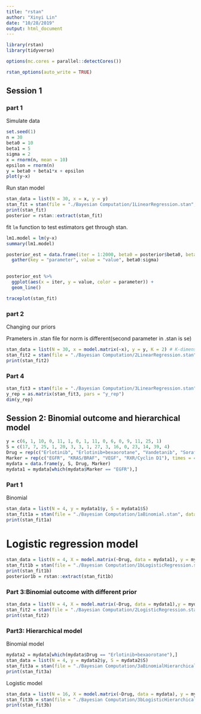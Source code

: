 ```yaml
---
title: "rstan"
author: "Xinyi Lin"
date: "10/28/2019"
output: html_document
---
```


```r
library(rstan)
library(tidyverse)
```

```r
options(mc.cores = parallel::detectCores())

rstan_options(auto_write = TRUE)
```

## Session 1

### part 1

Simulate data

```r
set.seed(1)
n = 30
beta0 = 10
beta1 = 5
sigma = 2
x = rnorm(n, mean = 10)
epsilon = rnorm(n)
y = beta0 + beta1*x + epsilon
plot(y~x)
```

Run stan model

```r
stan_data = list(N = 30, x = x, y = y)
stan_fit = stan(file = "./Bayesian Computation/1LinearRegression.stan", data = stan_data, warmup = 500, iter = 1000, chains = 4, seed = 1)
print(stan_fit)
posterior = rstan::extract(stan_fit)
```

fit `lm` function to test estimators get through stan.

```r
lm1.model = lm(y~x)
summary(lm1.model)

posterior_est = data.frame(iter = 1:2000, beta0 = posterior$beta0, beta1 = posterior$beta1, sigma = posterior$sigma) %>% 
  gather(key = "parameter", value = "value", beta0:sigma)
  

posterior_est %>% 
  ggplot(aes(x = iter, y = value, color = parameter)) +
  geom_line()

traceplot(stan_fit)
```

### part 2

Changing our priors

Prameters in .stan file for norm is different(second parameter in .stan is se)

```r
stan_data = list(N = 30, x = model.matrix(~x), y = y, K = 2) # K-dimension of predictors
stan_fit2 = stan(file = "./Bayesian Computation/2LinearRegression.stan", data = stan_data, warmup = 500, iter = 1000, chains = 4, seed = 1)
print(stan_fit2)
```

### Part 4

```r
stan_fit3 = stan(file = "./Bayesian Computation/3LinearRegression.stan", data = stan_data, warmup = 500, iter = 1000, chains = 4, seed = 1)
y_rep = as.matrix(stan_fit3, pars = "y_rep")
dim(y_rep)
```

## Session 2: Binomial outcome and hierarchical model

```r
y = c(6, 1, 10, 0, 11, 1, 0, 1, 11, 0, 6, 0, 9, 11, 25, 1)
S = c(17, 7, 25, 1, 20, 3, 3, 1, 27, 3, 16, 0, 23, 14, 39, 4)
Drug = rep(c("Erlotinib", "Erlotinib+bexaorotane", "Vandetanib", "Sorafenib"), each = 4)
Marker = rep(c("EGFR", "KRAS/BRAF", "VEGF", "RXR/Cyclin D1"), times = 4)
mydata = data.frame(y, S, Drug, Marker)
mydata1 = mydata[which(mydata$Marker == "EGFR"),]
```

### Part 1

Binomial 

```r
stan_data = list(N = 4, y = mydata1$y, S = mydata1$S)
stan_fit1a = stan(file = "./Bayesian Computation/1aBinomial.stan", data = stan_data,warmup = 500, iter = 1000, chains = 4, seed = 1)
print(stan_fit1a)
```

# Logistic regression model

```r
stan_data = list(N = 4, X = model.matrix(~Drug, data = mydata1), y = mydata1$y,S = mydata1$S, D = 4)
stan_fit1b = stan(file = "./Bayesian Computation/1bLogisticRegression.stan", data = stan_data,warmup = 500, iter = 1000, chains = 4, seed = 1)
print(stan_fit1b)
posterior1b = rstan::extract(stan_fit1b)
```

### Part 3:Binomial outcome with different prior

```r
stan_data = list(N = 4, X = model.matrix(~Drug, data = mydata1),y = mydata1$y, S = mydata1$S, D = 4)
stan_fit2 = stan(file = "./Bayesian Computation/2LogisticRegression.stan", data = stan_data,warmup = 500, iter = 1000, chains = 4, seed = 1)
print(stan_fit2)
```

### Part3: Hierarchical model

Binomial model

```r
mydata2 = mydata[which(mydata$Drug == "Erlotinib+bexaorotane"),]
stan_data = list(N = 4, y = mydata2$y, S = mydata2$S)
stan_fit3a = stan(file = "./Bayesian Computation/3aBinomialHierarchical.stan", data = stan_data,warmup = 500, iter = 1000, chains = 4, seed = 1)
print(stan_fit3a)
```

Logistic model

```r
stan_data = list(N = 16, X = model.matrix(~Drug, data = mydata), y = mydata$y,S = mydata$S, D = 4, m = rep(seq(1:4), times = 4), M = 4)
stan_fit3b = stan(file = "./Bayesian Computation/3bLogisticHierarchical.stan", data = stan_data,warmup = 500, iter = 1000, chains = 4, seed = 1)
print(stan_fit3b)
```

